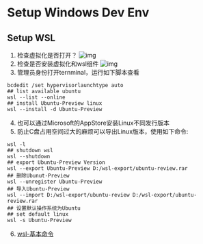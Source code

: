 # Setup Windows Dev Env

## Setup WSL

1. 检查虚拟化是否打开？
![img](/images/cpu.png)
2. 检查是否安装虚拟化和wsl组件
![img](/images/vm.png)
3. 管理员身份打开ternminal，运行如下脚本查看
```shell
bcdedit /set hypervisorlaunchtype auto
## list available ubuntu
wsl --list --online
## install Ubuntu-Preview linux
wsl --install -d Ubuntu-Preview
```
4. 也可以通过Microsoft的AppStore安装Linux不同发行版本
5. 防止C盘占用空间过大的麻烦可以导出Linux版本，使用如下命令:
```shell
wsl -l 
## shutdown wsl
wsl --shutdown
## export Ubuntu-Preview Version
wsl --export Ubuntu-Preview D:/wsl-export/ubuntu-review.rar
## 删除Ubunut-Preview
wsl --unregister Ubuntu-Preview
## 导入Ubuntu-Preview
wsl --import D:/wsl-export/ubuntu-review D:/wsl-export/ubuntu-review.rar
## 设置默认操作系统为Ubuntu
## set default linux 
wsl -s Ubuntu-Preview
```
6. [wsl-基本命令](https://learn.microsoft.com/zh-cn/windows/wsl/basic-commands)